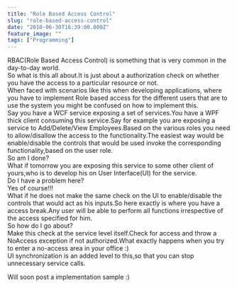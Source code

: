 ```yaml
---
title: "Role Based Access Control"
slug: "role-based-access-control"
date: "2010-06-30T16:39:00.000Z"
feature_image: ""
tags: ["Programming"]
---
```


RBAC(Role Based Access Control) is something that is very common in the day-to-day world.  
So what is this all about.It is just about a authorization check on whether you have the access to a particular resource or not.  
When faced with scenarios like this when developing applications, where you have to implement Role based access for the different users that are to use the system you might be confused on how to implement this.  
Say you have a WCF service exposing a set of services.You have a WPF thick client consuming this service.Say for example you are exposing a service to Add/Delete/View Employees.Based on the various roles you need to allow/disallow the access to the functionality.The easiest way would be enable/disable the controls that would be used invoke the corresponding functionality,based on the user role.  
So am I done?  
What if tomorrow you are exposing this service to some other client of yours,who is to develop his on User Interface(UI) for the service.  
Do I have a problem here?  
Yes of course!!!  
What if he does not make the same check on the UI to enable/disable the controls that would act as his inputs.So here exactly is where you have a access break.Any user will be able to perform all functions irrespective of the access specified for him.  
So how do I go about?  
Make this check at the service level itself.Check for access and throw a NoAccess exception if not authorized.What exactly happens when you try to enter a no-access area in your office :)  
UI synchronization is an added level to this,so that you can stop unnecessary service calls.

Will soon post a implementation sample :)